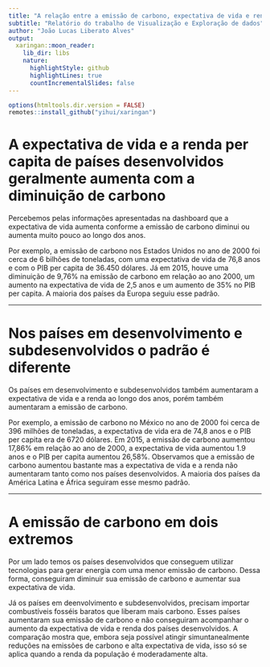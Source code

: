 ---
title: "A relação entre a emissão de carbono, expectativa de vida e renda no mundo"
subtitle: "Relatório do trabalho de Visualização e Exploração de dados"
author: "João Lucas Liberato Alves"
output:
  xaringan::moon_reader:
    lib_dir: libs
    nature:
      highlightStyle: github
      highlightLines: true
      countIncrementalSlides: false
---
```{r setup, include=FALSE}
options(htmltools.dir.version = FALSE)
remotes::install_github("yihui/xaringan")
```


# A expectativa de vida e a renda per capita de países desenvolvidos geralmente aumenta com a diminuição de carbono

Percebemos pelas informações apresentadas na dashboard que a expectativa de vida aumenta conforme a emissão de carbono diminui ou aumenta muito pouco ao longo dos anos.

Por exemplo, a emissão de carbono nos Estados Unidos no ano de 2000 foi cerca de 6 bilhões de toneladas, com uma expectativa de vida de 76,8 anos e com o PIB per capita de 36.450 dólares. Já em 2015, houve uma diminuição de 9,76% na emissão de carbono em relação ao ano 2000, um aumento na expectativa de vida de 2,5 anos e um aumento de 35% no PIB per capita. A maioria dos países da Europa seguiu esse padrão.

---

# Nos países em desenvolvimento e subdesenvolvidos o padrão é diferente

Os países em desenvolvimento e subdesenvolvidos também aumentaram a expectativa de vida e a renda ao longo dos anos, porém também aumentaram a emissão de carbono.

Por exemplo, a emissão de carbono no México no ano de 2000 foi cerca de 396 milhões de toneladas, a expectativa de vida era de 74,8 anos e o PIB per capita era de 6720 dólares. Em 2015, a emissão de carbono aumentou 17,86% em relação ao ano de 2000, a expectativa de vida aumentou 1.9 anos e o PIB per capita aumentou 26,58%. Observamos que a emissão de carbono aumentou bastante mas a expectativa de vida e a renda não aumentaram tanto como nos países desenvolvidos. A maioria dos países da América Latina e África seguiram esse mesmo padrão.

---

# A emissão de carbono em dois extremos 

Por um lado temos os países desenvolvidos que conseguem utilizar tecnologias para gerar energia com uma menor emissão de carbono. Dessa forma, conseguiram diminuir sua emissão de carbono e aumentar sua expectativa de vida.

Já os países em deenvolvimento e subdesenvolvidos, precisam importar combustíveis fosséis baratos que liberam mais carbono. Esses países aumentaram sua emissão de carbono e não conseguiram acompanhar o aumento da expectativa de vida e renda dos países desenvolvidos. A comparação mostra que, embora seja possível atingir simuntanealmente reduções na emissões de carbono e alta expectativa de vida, isso só se aplica quando a renda da população é moderadamente alta. 